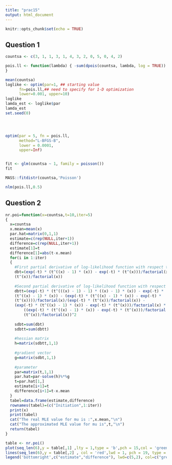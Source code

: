 ```yaml
---
title: "prac15"
output: html_document
---
```


```r
knitr::opts_chunk$set(echo = TRUE)
```

## Question 1 

```r
countsa <- c(3, 1, 1, 3, 1, 4, 3, 2, 0, 5, 0, 4, 2)

pois.ll <- function(lambda) { -sum(dpois(countsa, lambda, log = TRUE))
}

mean(countsa)
loglike <- optim(par=1, ## starting value
      fn=pois.ll,## need to specify for 1-D optimization
      lower=0.001, upper=10)
loglike
lamda_est <- loglike$par
lamda_est
set.seed(0)




optim(par = 5, fn = pois.ll,
      method="L-BFGS-B",
      lower = 0.0001,
      upper=Inf)


fit <- glm(countsa ~ 1, family = poisson())
fit

MASS::fitdistr(countsa,'Poisson')

nlm(pois.ll,0.5)

```

## Question 2

```r
nr.poi=function(x=countsa,t=10,iter=5)
{
  x=countsa
  x.mean=mean(x)
  par.hat=matrix(0,1,1)
  estimate=c(rep(NULL,iter+1))
  difference=c(rep(NULL,iter+1))
  estimate[1]=t
  difference[1]=abs(t-x.mean)
  for(i in 1:iter)
  {
    #First partial derivative of log-likelihood function with respect to mu
    dbt=(exp(-t) * (t^((x) - 1) * (x)) - exp(-t) * (t^(x)))/factorial(x)/(exp(-t) * 
    (t^(x))/factorial(x))
    
    #Second partial derivative of log-likelihood function with respect to mu, then mu
    dbtt=(exp(-t) * (t^(((x) - 1) - 1) * ((x) - 1) * (x)) - exp(-t) * 
    (t^((x) - 1) * (x)) - (exp(-t) * (t^((x) - 1) * (x)) - exp(-t) * 
    (t^(x))))/factorial(x)/(exp(-t) * (t^(x))/factorial(x)) - 
    (exp(-t) * (t^((x) - 1) * (x)) - exp(-t) * (t^(x)))/factorial(x) * 
        ((exp(-t) * (t^((x) - 1) * (x)) - exp(-t) * (t^(x)))/factorial(x))/(exp(-t) * 
        (t^(x))/factorial(x))^2
    
    sdbt=sum(dbt)
    sdbtt=sum(dbtt)
    
    #hessian matrix
    h=matrix(sdbtt,1,1)
    
    #gradient vector
    g=matrix(sdbt,1,1)
    
    #parameter
    par=matrix(t,1,1)
    par.hat=par-solve(h)%*%g
    t=par.hat[1,]
    estimate[i+1]=t
    difference[i+1]=t-x.mean
  }
  tabel=data.frame(estimate,difference)
  rownames(tabel)=(c("Initiation",1:iter))
  print(x)
  print(tabel)
  cat("The real MLE value for mu is :",x.mean,"\n")
  cat("The approximated MLE value for mu is",t,"\n")
  return(tabel)
}

table <- nr.poi()
plot(seq_len(6),y = table[,1] ,lty = 1,type = 'b',pch = 15,col = 'green', main='estimate and difference of loglikelihood with respect to possion count vector',xlab = 'estimated and difference',ylab = 'Initalization')
lines(seq_len(6),y = table[,2] , col = 'red',lwd = 1, pch = 19, type = 'b' )
legend('bottomright',c("estimate","difference"), lwd=c(5,2), col=c("green","red"), y.intersp=1.5, pch = c(15,19))
```

